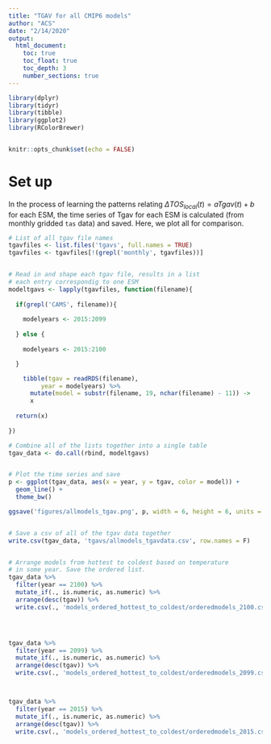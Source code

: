 ```yaml
---
title: "TGAV for all CMIP6 models"
author: "ACS"
date: "2/14/2020"
output:
  html_document:
    toc: true
    toc_float: true
    toc_depth: 3
    number_sections: true
---
```


```r
library(dplyr)
library(tidyr)
library(tibble)
library(ggplot2)
library(RColorBrewer)


knitr::opts_chunk$set(echo = FALSE)
```

# Set up

In the process of learning the patterns relating $\Delta TOS_{local}(t) = a Tgav(t) + b$ for each ESM, the time series of Tgav for each ESM is calculated (from monthly gridded `tas` data) and saved. Here, we plot all for comparison.


```r

# List of all tgav file names
tgavfiles <- list.files('tgavs', full.names = TRUE)
tgavfiles <- tgavfiles[!(grepl('monthly', tgavfiles))]


# Read in and shape each tgav file, results in a list
# each entry correspondig to one ESM
modeltgavs <- lapply(tgavfiles, function(filename){
  
  if(grepl('CAMS', filename)){
    
    modelyears <- 2015:2099
    
  } else {
    
    modelyears <- 2015:2100

  }

    tibble(tgav = readRDS(filename),
         year = modelyears) %>%
      mutate(model = substr(filename, 19, nchar(filename) - 11)) ->
      x
    
  return(x)
  
})

# Combine all of the lists together into a single table
tgav_data <- do.call(rbind, modeltgavs)


# Plot the time series and save
p <- ggplot(tgav_data, aes(x = year, y = tgav, color = model)) +
  geom_line() +
  theme_bw()

ggsave('figures/allmodels_tgav.png', p, width = 6, height = 6, units = 'in')


# Save a csv of all of the tgav data together
write.csv(tgav_data, 'tgavs/allmodels_tgavdata.csv', row.names = F)


# Arrange models from hottest to coldest based on temperature
# in some year. Save the ordered list.
tgav_data %>%
  filter(year == 2100) %>%
  mutate_if(., is.numeric, as.numeric) %>%
  arrange(desc(tgav)) %>%
  write.csv(., 'models_ordered_hottest_to_coldest/orderedmodels_2100.csv', row.names = F)




tgav_data %>%
  filter(year == 2099) %>%
  mutate_if(., is.numeric, as.numeric) %>%
  arrange(desc(tgav)) %>%
  write.csv(., 'models_ordered_hottest_to_coldest/orderedmodels_2099.csv', row.names = F)



tgav_data %>%
  filter(year == 2015) %>%
  mutate_if(., is.numeric, as.numeric) %>%
  arrange(desc(tgav)) %>%
  write.csv(., 'models_ordered_hottest_to_coldest/orderedmodels_2015.csv', row.names = F)

```

